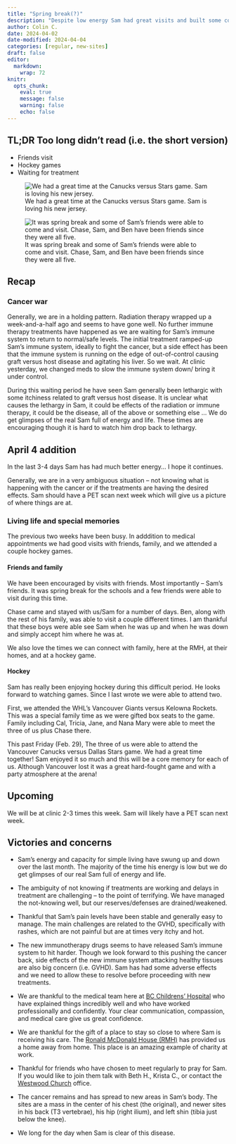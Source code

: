 ```yaml
---
title: "Spring break(?)"
description: "Despite low energy Sam had great visits and built some core memories"
author: Colin C.
date: 2024-04-02
date-modified: 2024-04-04
categories: [regular, new-sites]
draft: false
editor: 
  markdown: 
    wrap: 72
knitr: 
  opts_chunk: 
    eval: true
    message: false
    warning: false
    echo: false
---
```


::: {.callout-note icon="false"}
## TL;DR [Too long didn't read (i.e. the short version)]{.small}

-   Friends visit
-   Hockey games
-   Waiting for treatment
:::

::: {layout-ncol="2"}
::: {#canucks}
![We had a great time at the Canucks versus Stars game. Sam is loving
his new
jersey.](https://samsstory.s3.ca-central-1.amazonaws.com/2024-03-28_us-canucks.jpg)
:::

::: {#friends}
![It was spring break and some of Sam's friends were able to come and
visit. Chase, Sam, and Ben have been friends since they were all
five.](https://samsstory.s3.ca-central-1.amazonaws.com/2024-03-26_sam-ben-chase.jpg)
:::
:::

## Recap

### Cancer war

Generally, we are in a holding pattern. Radiation therapy wrapped up a
week-and-a-half ago and seems to have gone well. No further immune therapy
treatments have happened as we are waiting for Sam's immune system to
return to normal/safe levels. The initial treatment ramped-up Sam's
immune system, ideally to fight the cancer, but a side effect has been
that the immune system is running on the edge of out-of-control causing
graft versus host disease and agitating his liver. So we wait. At clinic
yesterday, we changed meds to slow the immune system down/ bring it
under control.

During this waiting period he have seen Sam generally been lethargic with some itchiness related to graft versus host disease.  It is unclear what causes the lethargy in Sam, it could be
effects of the radiation or immune therapy, it could be the disease, all
of the above or something else ... We do get glimpses of the real Sam
full of energy and life. These times are encouraging though it is hard
to watch him drop back to lethargy.  

::: {.callout-note icon="false"}
## April 4 addition

In the last 3-4 days Sam has had much better energy... I hope it continues.
:::


Generally, we are in a very ambiguous situation -- not knowing what is
happening with the cancer or if the treatments are having the desired
effects. Sam should have a PET scan next week which will give us a
picture of where things are at.

### Living life and special memories

The previous two weeks have been busy. In adddition to medical appointments we had good visits with friends, family, and we attended a couple hockey games.

#### Friends and family

We have been encouraged by visits with friends. Most importantly --
Sam's friends. It was spring break for the schools and a few friends
were able to visit during this time.

Chase came and stayed with us/Sam for a number of days. Ben, along with
the rest of his family, was able to visit a couple different times. I am
thankful that these boys were able see Sam when he was up and when he
was down and simply accept him where he was at.

We also love the times we can connect with family, here at the RMH, at
their homes, and at a hockey game.

#### Hockey

Sam has really been enjoying hockey during this difficult period. He
looks forward to watching games. Since I last wrote we were able to
attend two.

First, we attended the WHL's Vancouver Giants versus Kelowna Rockets.
This was a special family time as we were gifted box seats to the game.
Family including Cal, Tricia, Jane, and Nana Mary were able to meet the
three of us plus Chase there.

This past Friday (Feb. 29), The three of us were able to attend the
Vancouver Canucks versus Dallas Stars game. We had a great time
together! Sam enjoyed it so much and this will be a core memory for each
of us. Although Vancouver lost it was a great hard-fought game and with
a party atmosphere at the arena!

## Upcoming

We will be at clinic 2-3 times this week. Sam will likely have a PET
scan next week.

## Victories and concerns

-   Sam's energy and capacity for simple living have swung up and down
    over the last month. The majority of the time his energy is low but
    we do get glimpses of our real Sam full of energy and life.

-   The ambiguity of not knowing if treatments are working and delays in
    treatment are challenging -- to the point of terrifying. We have
    managed the not-knowing well, but our reserves/defenses are
    drained/weakened.

-   Thankful that Sam's pain levels have been stable and generally easy
    to manage. The main challenges are related to the GVHD, specifically
    with rashes, which are not painful but are at times very itchy and
    hot.

-   The new immunotherapy drugs seems to have released Sam's immune
    system to hit harder. Though we look forward to this pushing the
    cancer back, side effects of the new immune system attacking healthy
    tissues are also big concern (i.e. GVHD). Sam has had some adverse
    effects and we need to allow these to resolve before proceeding with
    new treatments.

-   We are thankful to the medical team here at [BC Childrens'
    Hospital](http://www.bcchildrens.ca) who have explained things incredibly well and who have
    worked professionally and confidently. Your clear communication,
    compassion, and medical care give us great confidence.

-   We are thankful for the gift of a place to stay so close to where
    Sam is receiving his care. The [Ronald McDonald House
    (RMH)](https://rmhbc.ca) has provided us a home away from home. This
    place is an amazing example of charity at work.

-   Thankful for friends who have chosen to meet regularly to pray for
    Sam. If you would like to join them talk with Beth H., Krista C., or
    contact the [Westwood Church](https://westwoodchurch.bc.ca) office.

-   The cancer remains and has spread to new areas in Sam's body. The
    sites are a mass in the center of his chest (the original), and
    newer sites in his back (T3 vertebrae), his hip (right ilium), and
    left shin (tibia just below the knee).

-   We long for the day when Sam is clear of this disease.